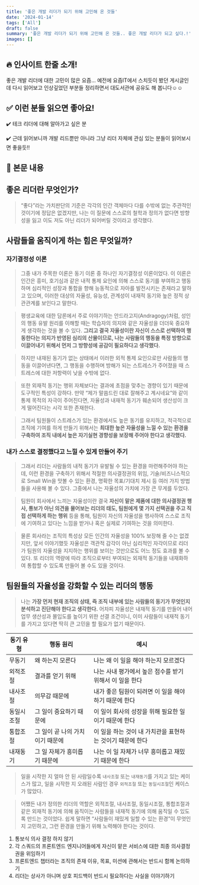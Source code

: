 ```yaml
---
title: '좋은 개발 리더가 되기 위해 고민해 온 것들'
date: '2024-01-14'
tags: ['All']
draft: false
summary: '좋은 개발 리더가 되기 위해 고민해 온 것들.. 좋은 개발 리더가 되고 싶다.!'
images: []
---
```


## 🔥 인사이트 한줄 소개!

좋은 개발 리더에 대한 고민이 많은 요즘… 예전에 요즘IT에서 스치듯이 봤던 게시글인데 다시 읽어보고 인상깊었던 부분들 정리하면서 대도서관에 공유도 해 봅니다☺️☺️

## ✅ 이런 분들 읽으면 좋아요!

✔️ 테크 리더에 대해 알아가고 싶은 분

✔️ 근데 읽어보니까 개발 리드뿐만 아니라 그냥 리더 자체에 관심 있는 분들이 읽어보시면 좋을듯!!

## 🔎 본문 내용

## 좋은 리더란 무엇인가?

> “좋다”라는 가치판단의 기준은 각각의 인간 객체마다 다를 수밖에 없는 주관적인 것이기에 정답은 없겠지만, 나는 이 질문에 스스로의 철학과 정의가 없다면 방향성을 잃고 이도 저도 아닌 리더가 되어버릴 것이라고 생각했다.

## 사람들을 움직이게 하는 힘은 무엇일까?

### 자기결정성 이론

> 그중 내가 주목한 이론은 동기 이론 중 하나인 자기결정성 이론이었다. 이 이론은 인간은 흥미, 호기심과 같은 내적 통제 요인에 의해 스스로 동기를 부여하고 행동하며 심리적인 성장과 통합을 향해 능동적으로 자아를 발전시키는 존재라고 말하고 있으며, 이러한 대상의 자율성, 유능성, 관계성이 내재적 동기와 높은 정적 상관관계를 보인다고 말한다.

> 평생교육에 대한 담론에서 주로 이야기하는 안드라고지(Andragogy)처럼, 성인의 행동 유발 원리를 이해할 때는 학습자의 의지와 같은 자율성을 더더욱 중요하게 생각하는 것을 볼 수 있다. **그리고 결국 자율성이란 자신이 스스로 선택하여 행동한다는 의지가 반영된 심리의 산물이므로, 나는 사람들의 행동을 특정 방향으로 이끌어내기 위해서 먼저 그 방향성에 공감이 필요하다고 생각했다.**

> 하지만 내재된 동기가 없는 상태에서 이러한 외적 통제 요인으로만 사람들의 행동을 이끌어낸다면, 그 행동을 수행하며 방해가 되는 스트레스가 주어졌을 때 스트레스에 대한 저항력이 낮을 수밖에 없다.

> 또한 외재적 동기는 행위 자체보다는 결과에 초점을 맞추는 경향이 있기 때문에 도구적인 특성이 강하다. 만약 “제가 말씀드린 대로 잘해주고 계시네요”와 같이 통제 목적의 자극이 주어진다면, 자율성과 내재적 동기가 훼손되어 생산성이 크게 떨어진다는 시각 또한 존재한다.

> 그래서 팀원들이 스트레스가 있는 환경에서도 높은 동기를 유지하고, 적극적으로 조직에 기여를 하게 만들기 위해서는 **최대한 높은 자율성을 느낄 수 있는 환경을 구축하여 조직 내에서 높은 자기실현 경향성을 보장해 주어야 한다고 생각했다.**

### 내가 스스로 결정했다고 느낄 수 있게 만들어 주기

> 그래서 리더는 사람들의 내적 동기가 유발될 수 있는 환경을 마련해주어야 하는데, 이런 환경을 구축하기 위해서 적절한 의사결정권의 위임, 기술/비즈니스적으로 Small Win을 맛볼 수 있는 환경, 명확한 목표/기대치 제시 등 여러 가지 방법들을 사용해 볼 수 있다. 그중에서 나는 자율성의 가치에 가장 큰 무게를 두었다.

> 팀원이 회사에서 느끼는 자율성이란 결국 **자신이 맡은 제품에 대한 의사결정권 행사, 통보가 아닌 의견을 물어보는 리더의 태도, 팀원에게 몇 가지 선택권을 주고 직접 선택하게 하는 행위** 등을 통해, 팀원이 자신의 자율성을 행사하여 스스로 조직에 기여하고 있다는 느낌을 받거나 혹은 실제로 기여하는 것을 의미한다.

> 물론 회사라는 조직의 특성상 모든 인간의 자율성을 100% 보장해 줄 수는 없겠지만, 앞서 이야기했듯 자율성은 객관적 감각이 아닌 심리적인 자각이므로 리더가 팀원의 자율성을 지지하는 행위를 보이는 것만으로도 어느 정도 효과를 볼 수 있다. 또 리더의 역량에 따라 조직으로부터 부여되는 외재적 동기들을 내재화하여 통합할 수 있도록 만들어 볼 수도 있을 것이다.

## 팀원들의 자율성을 강화할 수 있는 리더의 행동

> 나는 **가장 먼저 현재 조직의 상태, 즉 조직 내부에 있는 사람들의 동기가 무엇인지 분석하고 진단해야 한다고 생각한다.** 어차피 자율성은 내재적 동기를 만들어 내어 업무 생산성과 몰입도를 높이기 위한 선결 조건이니, 이미 사람들이 내재적 동기를 가지고 있다면 딱히 큰 고민을 할 필요가 없기 때문이다.

| 동기 유형  | 행동 원리                       | 예시                                                      |
| ---------- | ------------------------------- | --------------------------------------------------------- |
| 무동기     | 왜 하는지 모른다                | 나는 왜 이 일을 해야 하는지 모르겠다                      |
| 외적조절   | 결과를 얻기 위해                | 나는 사내 평가에서 높은 점수를 받기 위해서 이 일을 한다   |
| 내사조절   | 의무감 때문에                   | 내가 좋은 팀원이 되려면 이 일을 해야 하기 때문에 한다     |
| 동일시조절 | 그 일이 중요하기 때문에         | 이 일이 회사의 성장을 위해 필요한 일이기 때문에 한다      |
| 통합조절   | 그 일이 곧 나의 가치이기 때문에 | 이 일을 하는 것이 내 가치관을 표현하는 것이기 때문에 한다 |
| 내재동기   | 그 일 자체가 흥미롭기 때문에    | 나는 이 일 자체가 너무 흥미롭고 재밌기 때문에 한다        |

> 일을 시작한 지 얼마 안 된 사람일수록 `내사조절` 또는 `내재동기`를 가지고 있는 케이스가 많고, 일을 시작한 지 오래된 사람인 경우 `외적조절` 또는 `동일시조절`인 케이스가 많았다.

> 어쨌든 내가 정의한 리더의 역할은 외적조절, 내사조절, 동일시조절, 통합조절과 같은 외재적 동기에 의해 움직이는 사람들을 내재적 동기에 의해 움직일 수 있도록 만드는 것이었다. 쉽게 말하면 “사람들이 재밌게 일할 수 있는 환경”이 무엇인지 고민하고, 그런 환경을 만들기 위해 노력해야 한다는 것이다.

1. 통보식 의사 결정 하지 않기
2. 각 스쿼드의 프론트엔드 엔지니어들에게 자신이 맡은 서비스에 대한 최종 의사결정권을 위임하기
3. 프론트엔드 챕터라는 조직의 존재 이유, 목표, 미션에 관해서는 반드시 함께 논의하기
4. 리더는 상사가 아니며 상호 피드백이 반드시 필요하다는 사실을 이야기하기
